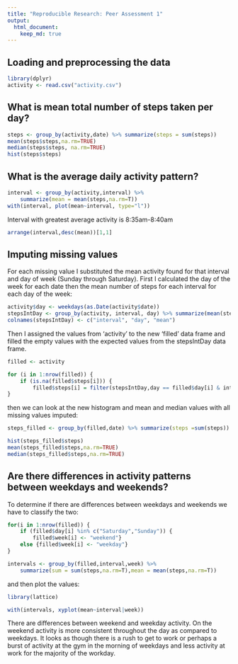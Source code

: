 ```yaml
---
title: "Reproducible Research: Peer Assessment 1"
output: 
  html_document:
    keep_md: true
---
```



## Loading and preprocessing the data

```r
library(dplyr)
activity <- read.csv("activity.csv")

```

## What is mean total number of steps taken per day?
```r
steps <- group_by(activity,date) %>% summarize(steps = sum(steps))
mean(steps$steps,na.rm=TRUE)
median(steps$steps, na.rm=TRUE)
hist(steps$steps)
```

## What is the average daily activity pattern?
```r
interval <- group_by(activity,interval) %>% 
    summarize(mean = mean(steps,na.rm=T))
with(interval, plot(mean~interval, type="l"))
```

Interval with greatest average activity is 8:35am-8:40am
```r
arrange(interval,desc(mean))[1,1]
```


## Imputing missing values

For each missing value I substituted the mean activity found for that interval and day of week (Sunday through Saturday). First I calculated the day of the week for each date then the mean number of steps for each interval for each day of the week:
```r
activity$day <- weekdays(as.Date(activity$date))
stepsIntDay <- group_by(activity, interval, day) %>% summarize(mean(steps, na.rm=T))
colnames(stepsIntDay) <- c("interval", "day", "mean")
```
Then I assigned the values from 'activity' to the new 'filled' data frame and filled the empty values with the expected values from the stepsIntDay data frame.

```r

filled <- activity

for (i in 1:nrow(filled)) {
    if (is.na(filled$steps[i])) { 
        filled$steps[i] = filter(stepsIntDay,day == filled$day[i] & interval == filled$interval[i])$mean}
}

```
then we can look at the new histogram and mean and median values with all missing values imputed:

```r

steps_filled <- group_by(filled,date) %>% summarize(steps =sum(steps))

hist(steps_filled$steps)
mean(steps_filled$steps,na.rm=TRUE)
median(steps_filled$steps,na.rm=TRUE)
```

## Are there differences in activity patterns between weekdays and weekends?

To determine if there are differences between weekdays and weekends we have to classify the two:

```r
for(i in 1:nrow(filled)) { 
    if (filled$day[i] %in% c("Saturday","Sunday")) { 
        filled$week[i] <- "weekend"} 
    else {filled$week[i] <- "weekday"}
}

intervals <- group_by(filled,interval,week) %>% 
    summarize(sum = sum(steps,na.rm=T),mean = mean(steps,na.rm=T))


```

and then plot the values:
```r
library(lattice)

with(intervals, xyplot(mean~interval|week))

```

There are differences between weekend and weekday activity. On the weekend activity is more consistent throughout the day as compared to weekdays. It looks as though there is a rush to get to work or perhaps a burst of activity at the gym in the morning of weekdays and less activity at work for the majority of the workday.
